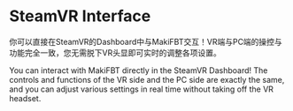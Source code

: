 # SteamVR Interface

你可以直接在SteamVR的Dashboard中与MakiFBT交互！VR端与PC端的操控与功能完全一致，您无需脱下VR头显即可实时的调整各项设置。

You can interact with MakiFBT directly in the SteamVR Dashboard! The controls and functions of the VR side and the PC side are exactly the same, and you can adjust various settings in real time without taking off the VR headset.